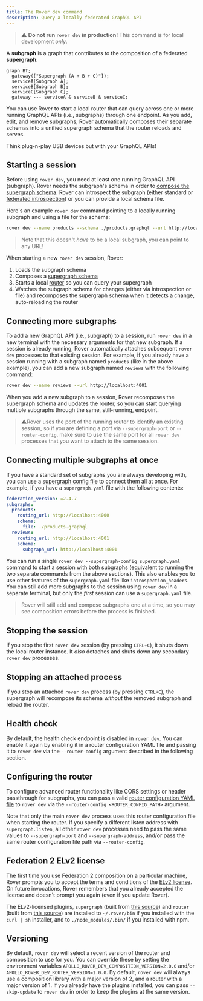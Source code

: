 ```yaml
---
title: The Rover dev command
description: Query a locally federated GraphQL API
---
```


> ⚠️ **Do not run `rover dev` in production!** This command is for local development _only_.

A **subgraph** is a graph that contributes to the composition of a federated **supergraph**:

```mermaid
graph BT;
  gateway(["Supergraph (A + B + C)"]);
  serviceA[Subgraph A];
  serviceB[Subgraph B];
  serviceC[Subgraph C];
  gateway --- serviceA & serviceB & serviceC;
```

You can use Rover to start a local router that can query across one or more running GraphQL APIs (i.e., subgraphs) through one endpoint. As you add, edit, and remove subgraphs, Rover automatically composes their separate schemas into a unified supergraph schema that the router reloads and serves.

Think plug-n-play USB devices but with your GraphQL APIs!

## Starting a session

Before using `rover dev`, you need at least one running GraphQL API (subgraph). Rover needs the subgraph's schema in order to [compose the supergraph schema](/federation/federated-types/composition). Rover can introspect the subgraph (either standard or [federated introspection](https://www.apollographql.com/docs/federation/subgraph-spec#enhanced-introspection-with-query_service)) or you can provide a local schema file.

Here's an example `rover dev` command pointing to a locally running subgraph and using a file for the schema:

```bash
rover dev --name products --schema ./products.graphql --url http://localhost:4000
```

> Note that this doesn't _have_ to be a local subgraph, you can point to any URL!

When starting a new `rover dev` session, Rover:

1. Loads the subgraph schema
2. Composes a [supergraph schema](/federation/federated-types/overview/#supergraph-schema)
3. Starts a local [router](/router) so you can query your supergraph
4. Watches the subgraph schema for changes (either via introspection or file) and recomposes the supergraph schema when it detects a change, auto-reloading the router

## Connecting more subgraphs

To add a new GraphQL API (i.e., subgraph) to a session, run `rover dev` in a new terminal with the necessary arguments for that new subgraph. If a session is already running, Rover automatically attaches subsequent `rover dev` processes to that existing session. For example, if you already have a session running with a subgraph named `products` (like in the above example), you can add a new subgraph named `reviews` with the following command:

```bash
rover dev --name reviews --url http://localhost:4001
```

When you add a new subgraph to a session, Rover recomposes the supergraph schema and updates the router, so you can start querying multiple subgraphs through the same, still-running, endpoint.

> ⚠️Rover uses the port of the running router to identify an existing session, so if you are defining a port via `--supergraph-port` or `--router-config`, make sure to use the same port for all `rover dev` processes that you want to attach to the same session.

## Connecting multiple subgraphs at once

If you have a standard set of subgraphs you are always developing with, you can use a [supergraph config file](/rover/commands/supergraphs#yaml-configuration-file) to connect them all at once. For example, if you have a `supergraph.yaml` file with the following contents:

```yaml
federation_version: =2.4.7
subgraphs:
  products:
    routing_url: http://localhost:4000
    schema:
      file: ./products.graphql
  reviews:
    routing_url: http://localhost:4001
    schema:
      subgraph_url: http://localhost:4001
```

You can run a single `rover dev --supergraph-config supergraph.yaml` command to start a session with both subgraphs (equivalent to running the two separate commands from the above sections). This also enables you to use other features of the `supergraph.yaml` file like `introspection_headers`. You can still add more subgraphs to the session using `rover dev` in a separate terminal, but only the _first_ session can use a `supergraph.yaml` file.

> Rover will still add and compose subgraphs one at a time, so you may see composition errors before the process is finished.

## Stopping the session

If you stop the first `rover dev` session (by pressing `CTRL+C`), it shuts down the local router instance. It _also_ detaches and shuts down any secondary `rover dev` processes.

## Stopping an attached process

If you stop an attached `rover dev` process (by pressing `CTRL+C`), the supergraph will recompose its schema _without_ the removed subgraph and reload the router.

## Health check

By default, the health check endpoint is disabled in `rover dev`. You can enable it again by enabling it in a router configuration YAML file and passing it to `rover dev` via the `--router-config` argument described in the following section.

## Configuring the router

To configure advanced router functionality like CORS settings or header passthrough for subgraphs, you can pass a valid [router configuration YAML file](/router/configuration/overview#yaml-config-file) to `rover dev` via the `--router-config <ROUTER_CONFIG_PATH>` argument.

Note that only the main `rover dev` process uses this router configuration file when starting the router. If you specify a different listen address with `supergraph.listen`, all other `rover dev` processes need to pass the same values to `--supergraph-port` and `--supergraph-address`, and/or pass the same router configuration file path via `--router-config`.

## Federation 2 ELv2 license

The first time you use Federation 2 composition on a particular machine, Rover prompts you to accept the terms and conditions of the [ELv2 license](https://www.apollographql.com/docs/resources/elastic-license-v2-faq/). On future invocations, Rover remembers that you already accepted the license and doesn't prompt you again (even if you update Rover).

The ELv2-licensed plugins, `supergraph` (built from [this source](https://github.com/apollographql/federation-rs)) and `router` (built from [this source](https://github.com/apollographql/router)) are installed to `~/.rover/bin` if you installed with the `curl | sh` installer, and to `./node_modules/.bin/` if you installed with npm.

## Versioning

By default, `rover dev` will select a recent version of the router and composition to use for you. You can override these by setting the environment variables `APOLLO_ROVER_DEV_COMPOSITION_VERSION=2.0.0` and/or `APOLLO_ROVER_DEV_ROUTER_VERSION=1.0.0`. By default, `rover dev` will always use a composition library with a major version of 2, and a router with a major version of 1. If you already have the plugins installed, you can pass `--skip-update` to `rover dev` in order to keep the plugins at the same version.
